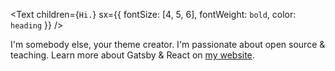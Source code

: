 <Text
  children={`Hi.`}
  sx={{ fontSize: [4, 5, 6], fontWeight: `bold`, color: `heading` }}
/>

I'm somebody else, your theme creator. I'm passionate about open source & teaching. Learn more about Gatsby & React on [my website](https://www.lekoarts.de?utm_source=minimal-blog&utm_medium=Starter).
